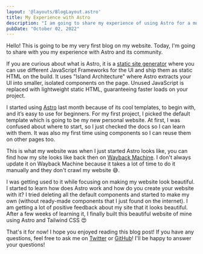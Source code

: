 ```yaml
---
layout: '@layouts/BlogLayout.astro'
title: My Experience with Astro
description: "I am going to share my experience of using Astro for a month."
pubDate: "October 02, 2022"
---
```


Hello! This is going to be my very first blog on my website. Today, I'm going to share with you my experience with Astro and its community.

If you are curious about what is Astro, it is a [static site generator](https://www.cloudflare.com/learning/performance/static-site-generator/) where you can use different JavaScript Frameworks for the UI and ship them as static HTML on the build. It uses "Island Architecture" where Astro extracts your UI into smaller, isolated components on the page. Unused JavaScript is replaced with lightweight static HTML, guaranteeing faster loads on your project.

I started using [Astro](https://astro.build) last month because of its cool templates, to begin with, and it’s easy to use for beginners. For my first project, I picked the default template which is going to be my new personal website. At first, I was confused about where to start, so I just checked the docs so I can learn with them. It was also my first time using components so I can reuse them on other pages too.

This is what my website was when I just started Astro looks like, you can find how my site looks like back then on [Wayback Machine](https://web.archive.org/web/20220000000000*/lanceross.xyz). I don't always update it on Wayback Machine because it takes a lot of time to do it manually and they don't crawl my website 😅.

<BlogImage src={OldSite} alt="Old Website Preview" />

I was getting used to it while focusing on making my website look beautiful. I started to learn how does Astro work and how do you create your website with it? I tried deleting all the default components and started to make my own (without ready-made components that I just found on the internet). I am getting a lot of positive feedback about my site that it looks beautiful. After a few weeks of learning it, I finally built this beautiful website of mine using Astro and Tailwind CSS 😍

That's it for now! I hope you enjoyed reading this blog post! If you have any questions, feel free to ask me on [Twitter](https://twitter.com/lancerossdev) or [GitHub](https://github.com/lancerossdev)! I'll be happy to answer your questions!
